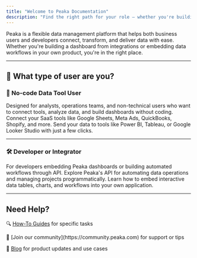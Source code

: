 ```yaml
---
title: "Welcome to Peaka Documentation"
description: "Find the right path for your role – whether you're building data-powered dashboards or embedding Peaka in your app."
---
```


<Info>
  Peaka is a flexible data management platform that helps both business users
  and developers connect, transform, and deliver data with ease.
</Info>

<Info>
  Whether you're building a dashboard from integrations or embedding data
  workflows in your own product, you're in the right place.
</Info>

---

## 👤 What type of user are you?

### 🧩 No-code Data Tool User

<Note>
  Designed for analysts, operations teams, and non-technical users who want to
  connect tools, analyze data, and build dashboards without coding.
</Note>

<Card href="/integrations" title="Integrations">
  Connect your SaaS tools like Google Sheets, Meta Ads, QuickBooks, Shopify, and
  more.
</Card>

<Card href="/bi-tools" title="BI Tools">
  Send your data to tools like Power BI, Tableau, or Google Looker Studio with
  just a few clicks.
</Card>

---

### 🛠 Developer or Integrator

<Note>
  For developers embedding Peaka dashboards or building automated workflows
  through API.
</Note>

<Card href="/api-reference" title="API Reference">
  Explore Peaka's API for automating data operations and managing projects
  programmatically.
</Card>

<Card href="/embedded-peaka" title="Embedded Peaka">
  Learn how to embed interactive data tables, charts, and workflows into your
  own application.
</Card>

---

## Need Help?

<Tip>🔍 [How-To Guides](/how-to-guides) for specific tasks</Tip>

<Tip>
  💬 [Join our community](https://community.peaka.com) for support or tips
</Tip>

<Tip>📘 [Blog](/blogs) for product updates and use cases</Tip>
